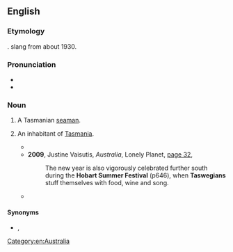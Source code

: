 ==English==

===Etymology===
{{blend|en|Tasmanian|Glaswegian}}. {{w|Royal Australian Navy}} slang from about 1930.

===Pronunciation===
* {{IPA|en|/tæzˈwiːd͡ʒən/|/tæzˈwiːd͡ʒiən/}}
* {{audio|en|en-au-Taswegian.ogg|Audio (AU)}}

===Noun===
{{en-noun}}

# {{lb|en|Australia|navy|slang}} A Tasmanian [[seaman]].
# {{lb|en|Australia|humorous|sometimes|_|disparaging}} An inhabitant of [[Tasmania]].
#* {{quote-text|en|year=2005|author=Beverly Walton|title=Watermarks: A Tasmanian Journal|page=25|url=http://books.google.com.au/books?id=j5m9H1rH174C&pg=PA25&lpg=PA25&dq=%22Taswegian%22%7C%22Taswegians%22+-intitle:%22%22+-inauthor:%22%22&source=bl&ots=fRXye7fO9N&sig=to0Sn9AWfso_dU2f_KRq5dLo7SY&hl=en&sa=X&ei=pqV6UNuKJMiRiQeMiIGoAg&redir_esc=y#v=onepage&q=%22Taswegian%22%7C%22Taswegians%22%20-intitle%3A%22%22%20-inauthor%3A%22%22&f=false|passage=The town is filled with lovely, lovely '''Taswegians''', the kindest and most generous people I have ever met.}}
#* '''2009''', Justine Vaisutis, ''Australia'', Lonely Planet, [http://books.google.com.au/books?id=M57hfGo4OyAC&pg=PA32&lpg=PA32&dq=%22Taswegian%22|%22Taswegians%22+-intitle:%22%22+-inauthor:%22%22&source=bl&ots=LEtNzOOiwM&sig=CWRLEKhlTDK5D4zrmf9C9J6VkkM&hl=en&sa=X&ei=pqV6UNuKJMiRiQeMiIGoAg&redir_esc=y#v=onepage&q=%22Taswegian%22|%22Taswegians%22%20-intitle%3A%22%22%20-inauthor%3A%22%22&f=false page 32],
#*: The new year is also vigorously celebrated further south during the '''Hobart Summer Festival''' (p646), when '''Taswegians''' stuff themselves with food, wine and song.
#* {{quote-text|en|year=2011|author=Teri Louise Kelly|title=Punktuation|page=57|url=http://books.google.com.au/books?id=DN_NhqNJHO4C&pg=PA57&lpg=PA57&dq=%22Taswegian%22%7C%22Taswegians%22+-intitle:%22%22+-inauthor:%22%22&source=bl&ots=tTsp4XsDEk&sig=SgyndYTdx29Gk_aJMRYl0fOAoMI&hl=en&sa=X&ei=pqV6UNuKJMiRiQeMiIGoAg&redir_esc=y#v=onepage&q=%22Taswegian%22%7C%22Taswegians%22%20-intitle%3A%22%22%20-inauthor%3A%22%22&f=false|passage=That was when I learned that every '''Taswegian''' worth his salt carries an axe in his boot and, more often than not, two in case of axe-less friends.}}

====Synonyms====
* {{sense|person from Tasmania}} {{l|en|apple-eater}}, {{l|en|Apple Islander}}

[[Category:en:Australia]]